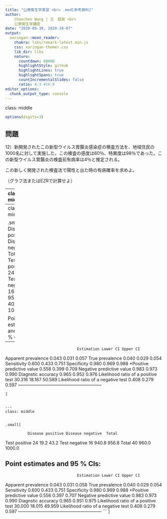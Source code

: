 ```yaml
---
title: "公衆衛生学実習 <br> .med[参考資料]"
author: 
    Chaochen Wang | 王　超辰 <br>
    公衆衛生学講座
date: "2020-09-30, 2020-10-07"
output:
  xaringan::moon_reader:
    chakra: libs/remark-latest.min.js
    css: xaringan-themer.css
    lib_dir: libs
    nature:
      countdown: 60000
      highlightStyle: github
      highlightLines: true
      highlightSpans: true
      countIncrementalSlides: false
      ratio: 4:3 #16:9
editor_options: 
  chunk_output_type: console
---
```


class: middle

<!-- # [資料リンク](https://github.com/winterwang/Epi2020/raw/master/EZRintro/intro.pdf) -->


```r
options(digits=3)
```



## 問題

12）新開発されたこの新型ウイルス胃腸炎感染症の検査方法を、地域住民の1000名に対して実施した。この検査の感度は60％、特異度は98％であった。この新型ウイルス胃腸炎の検査前有病率は4％と推定される。

この新しく開発された検査法で陽性と出た時の有病確率を求めよ。

（グラフ法またはEZRで計算せよ）

---
class: midde

## 回答


.small[
- $P(D) = 0.04; P(+ve | D) = 0.60;  P(-ve | \bar{D})=0.98$

$$
\begin{aligned}
P(D | +ve) & = \frac{P(+ve | D) P(D)}{P(D)P(+ve | D) +  [1 - P(D)][1 - P(-ve | \bar{D})] }\\
& = \frac{0.60 \times 0.04}{0.60 \times 0.04 + (1 - 0.04) \times (1 - 0.98) } \\
& = 55.6\% 
\end{aligned}
$$
```r
(0.60 * 0.04) / (0.60 * 0.04 + (1 - 0.04) * (1 - 0.98))
```

]

---
class: middle

.small[
```
              Disease positive Disease negative Total
Test positive               24               19    43
Test negative               16              941   957
Total                       40              960  1000

 Point estimates and 95 % CIs:
---------------------------------------------------------
                                    Estimation Lower CI Upper CI
Apparent prevalence                      0.043    0.031    0.057
True prevalence                          0.040    0.029    0.054
Sensitivity                              0.600    0.433    0.751
Specificity                              0.980    0.969    0.988
*Positive predictive value                0.558    0.399    0.709
Negative predictive value                0.983    0.973    0.990
Diagnstic accuracy                       0.965    0.952    0.976
Likelihood ratio of a positive test     30.316   18.167   50.589
Likelihood ratio of a negative test      0.408    0.279    0.597
---------------------------------------------------------
```
]


---
class: middle


.small[
```
              Disease positive Disease negative  Total
Test positive               24             19.2   43.2
Test negative               16            940.8  956.8
Total                       40            960.0 1000.0

 Point estimates and 95 % CIs:
---------------------------------------------------------
                                    Estimation Lower CI Upper CI
Apparent prevalence                      0.043    0.031    0.058
True prevalence                          0.040    0.029    0.054
Sensitivity                              0.600    0.433    0.751
Specificity                              0.980    0.969    0.988
*Positive predictive value                0.556    0.397    0.707
Negative predictive value                0.983    0.973    0.990
Diagnstic accuracy                       0.965    0.951    0.975
Likelihood ratio of a positive test     30.000   18.015   49.959
Likelihood ratio of a negative test      0.408    0.279    0.597
---------------------------------------------------------
```
]
